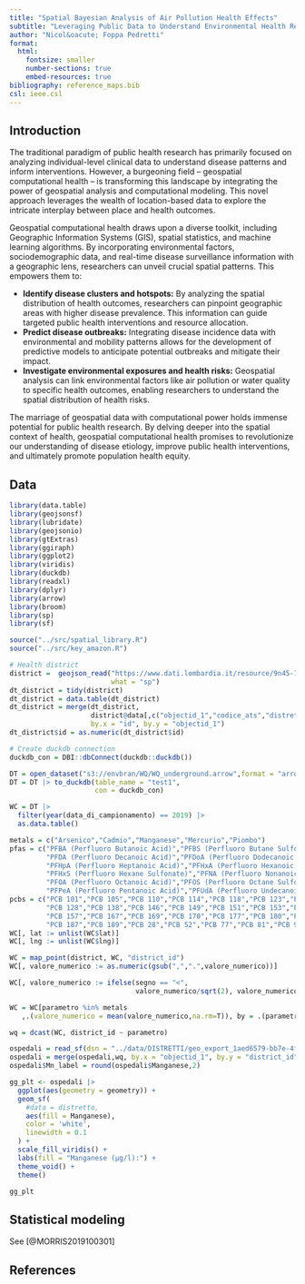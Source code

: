 ```yaml
---
title: "Spatial Bayesian Analysis of Air Pollution Health Effects"
subtitle: "Leveraging Public Data to Understand Environmental Health Relationships"
author: "Nicol&oacute; Foppa Pedretti"
format: 
  html:
    fontsize: smaller
    number-sections: true
    embed-resources: true
bibliography: reference_maps.bib
csl: ieee.csl
---
```


## Introduction

The traditional paradigm of public health research has primarily focused
on analyzing individual-level clinical data to understand disease
patterns and inform interventions. However, a burgeoning field –
geospatial computational health – is transforming this landscape by
integrating the power of geospatial analysis and computational modeling.
This novel approach leverages the wealth of location-based data to
explore the intricate interplay between place and health outcomes.

Geospatial computational health draws upon a diverse toolkit, including
Geographic Information Systems (GIS), spatial statistics, and machine
learning algorithms. By incorporating environmental factors,
sociodemographic data, and real-time disease surveillance information
with a geographic lens, researchers can unveil crucial spatial patterns.
This empowers them to:

- **Identify disease clusters and hotspots:** By analyzing the spatial
  distribution of health outcomes, researchers can pinpoint geographic
  areas with higher disease prevalence. This information can guide
  targeted public health interventions and resource allocation.
- **Predict disease outbreaks:** Integrating disease incidence data with
  environmental and mobility patterns allows for the development of
  predictive models to anticipate potential outbreaks and mitigate their
  impact.
- **Investigate environmental exposures and health risks:** Geospatial
  analysis can link environmental factors like air pollution or water
  quality to specific health outcomes, enabling researchers to
  understand the spatial distribution of health risks.

The marriage of geospatial data with computational power holds immense
potential for public health research. By delving deeper into the spatial
context of health, geospatial computational health promises to
revolutionize our understanding of disease etiology, improve public
health interventions, and ultimately promote population health equity.

## Data 

```r
library(data.table)
library(geojsonsf)
library(lubridate)
library(geojsonio)
library(gtExtras)
library(ggiraph)
library(ggplot2)
library(viridis)
library(duckdb)
library(readxl)
library(dplyr)
library(arrow)
library(broom)
library(sp)
library(sf)

source("../src/spatial_library.R")
source("../src/key_amazon.R")

# Health district 
district =  geojson_read("https://www.dati.lombardia.it/resource/9n45-7bpc.geojson",
                         what = "sp")
dt_district = tidy(district)
dt_district = data.table(dt_district)
dt_district = merge(dt_district,
                    district@data[,c("objectid_1","codice_ats","distretto","descrizion")],
                    by.x = "id", by.y = "objectid_1")
dt_district$id = as.numeric(dt_district$id)

# Create duckdb connection
duckdb_con = DBI::dbConnect(duckdb::duckdb())

DT = open_dataset("s3://envbran/WQ/WQ_underground.arrow",format = "arrow") 
DT = DT |> to_duckdb(table_name = "test1",
                     con = duckdb_con)

WC = DT |>
  filter(year(data_di_campionamento) == 2019) |>
  as.data.table() 

metals = c("Arsenico","Cadmio","Manganese","Mercurio","Piombo")
pfas = c("PFBA (Perfluoro Butanoic Acid)","PFBS (Perfluoro Butane Sulfonate)",
         "PFDA (Perfluoro Decanoic Acid)","PFDoA (Perfluoro Dodecanoic Acid)",
         "PFHpA (Perfluoro Heptanoic Acid)","PFHxA (Perfluoro Hexanoic Acid)",
         "PFHxS (Perfluoro Hexane Sulfonate)","PFNA (Perfluoro Nonanoic Acid)",
         "PFOA (Perfluoro Octanoic Acid)","PFOS (Perfluoro Octane Sulfonate)",
         "PFPeA (Perfluoro Pentanoic Acid)","PFUdA (Perfluoro Undecanoic Acid)")
pcbs = c("PCB 101","PCB 105","PCB 110","PCB 114","PCB 118","PCB 123","PCB 126",
         "PCB 128","PCB 138","PCB 146","PCB 149","PCB 151","PCB 153","PCB 156",
         "PCB 157","PCB 167","PCB 169","PCB 170","PCB 177","PCB 180","PCB 183",
         "PCB 187","PCB 189","PCB 28","PCB 52","PCB 77","PCB 81","PCB 95","PCB 99")
WC[, lat := unlist(WC$lat)]
WC[, lng := unlist(WC$lng)]

WC = map_point(district, WC, "district_id")
WC[, valore_numerico := as.numeric(gsub(",",".",valore_numerico))]

WC[, valore_numerico := ifelse(segno == "<", 
                               valore_numerico/sqrt(2), valore_numerico)]

WC = WC[parametro %in% metals
   ,.(valore_numerico = mean(valore_numerico,na.rm=T)), by = .(parametro,district_id)]

wq = dcast(WC, district_id ~ parametro)

ospedali = read_sf(dsn = "../data/DISTRETTI/geo_export_1aed6579-bb7e-4f89-a616-cc0af5ebb0f1.shp")
ospedali = merge(ospedali,wq, by.x = "objectid_1", by.y = "district_id")
ospedali$Mn_label = round(ospedali$Manganese,2)

gg_plt <- ospedali |> 
  ggplot(aes(geometry = geometry)) +
  geom_sf(
    #data = distretto,
    aes(fill = Manganese),
    color = 'white',
    linewidth = 0.1
  ) +
  scale_fill_viridis() +
  labs(fill = "Manganese (µg/l):") +
  theme_void() +
  theme()

gg_plt
```


## Statistical modeling

See [@MORRIS2019100301]

## References

::: {#refs}
:::

